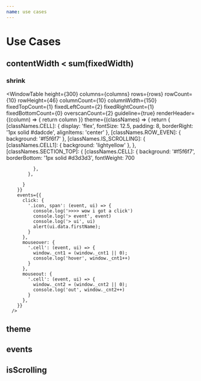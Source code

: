```yaml
---
name: use cases
---
```



# Use Cases

## contentWidth < sum(fixedWidth)

### shrink

<WindowTable
        height={300}
        columns={columns}
        rows={rows}
        rowCount={10}
        rowHeight={46}
        columnCount={10}
        columnWidth={150}
        fixedTopCount={1}
        fixedLeftCount={2}
        fixedRightCount={1}
        fixedBottomCount={0}
        overscanCount={2}
        guideline={true}
        renderHeader={(column) => {
          return  column
        }}
        theme={(classNames) => {
          return {
            [classNames.CELL]: {
              display: 'flex',
              fontSize: 12.5,
              padding: 8,
              borderRight: '1px solid #dadcde',
              alignItems: 'center'
            },
            [classNames.ROW_EVEN]: {
              background: '#f5f6f7'
            },
            [classNames.IS_SCROLLING]: {
              [classNames.CELL1]: {
                background: 'lightyellow'
              },
            },
            [classNames.SECTION_TOP]: {
              [classNames.CELL]: {
                background: '#f5f6f7',
                borderBottom: '1px solid #d3d3d3',
                fontWeight: 700
                
              },
            },
            
          }
        }}
        events={{
          click: {
            '.icon, span': (event, ui) => {
              console.log('>>>> wow i got a click')
              console.log('> event', event)
              console.log('> ui', ui)
              alert(ui.data.firstName);
            }
          },
          mouseover: {
            '.cell': (event, ui) => {
              window._cnt1 = (window._cnt1 || 0);
              console.log('hover', window._cnt1++)
            }
          },
          mouseout: {
            '.cell': (event, ui) => {
              window._cnt2 = (window._cnt2 || 0);
              console.log('out', window._cnt2++)
            }
          },
        }}
      />


## theme

## events

## isScrolling